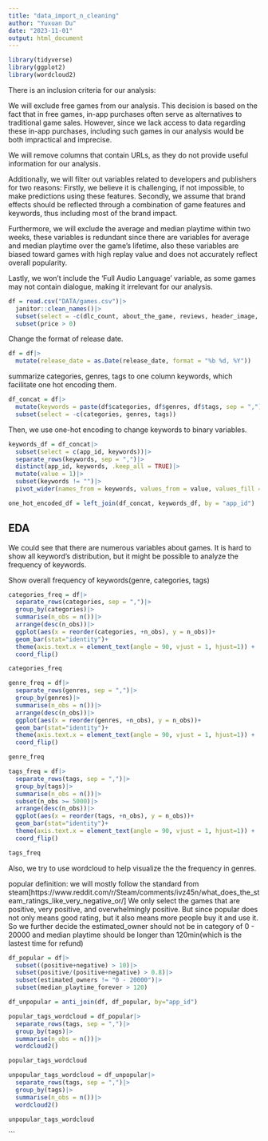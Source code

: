 ```yaml
---
title: "data_import_n_cleaning"
author: "Yuxuan Du"
date: "2023-11-01"
output: html_document
---
```


```r
library(tidyverse)
library(ggplot2)
library(wordcloud2)
```

There is an inclusion criteria for our analysis:

We will exclude free games from our analysis. This decision is based on the fact that in free games, in-app purchases often serve as alternatives to traditional game sales. However, since we lack access to data regarding these in-app purchases, including such games in our analysis would be both impractical and imprecise.

We will remove columns that contain URLs, as they do not provide useful information for our analysis.

Additionally, we will filter out variables related to developers and publishers for two reasons: Firstly, we believe it is challenging, if not impossible, to make predictions using these features. Secondly, we assume that brand effects should be reflected through a combination of game features and keywords, thus including most of the brand impact.

Furthermore, we will exclude the average and median playtime within two weeks, these variables is redundant since there are variables for average and median playtime over the game's lifetime, also these variables are biased toward games with high replay value and does not accurately reflect overall popularity.

Lastly, we won't include the 'Full Audio Language' variable, as some games may not contain dialogue, making it irrelevant for our analysis.

```r
df = read.csv("DATA/games.csv")|>
  janitor::clean_names()|>
  subset(select = -c(dlc_count, about_the_game, reviews, header_image, website, support_url, support_email, metacritic_score, metacritic_url, notes, developers, publishers, screenshots, movies, score_rank, average_playtime_two_weeks, median_playtime_two_weeks, full_audio_languages))|>
  subset(price > 0)
```

Change the format of release date. 
```r
df = df|>
  mutate(release_date = as.Date(release_date, format = "%b %d, %Y"))
```

summarize categories, genres, tags to one column keywords, which facilitate one hot encoding them. 
```r
df_concat = df|>
  mutate(keywords = paste(df$categories, df$genres, df$tags, sep = ","))|>
  subset(select = -c(categories, genres, tags))
```

Then, we use one-hot encoding to change keywords to binary variables. 
```r
keywords_df = df_concat|>
  subset(select = c(app_id, keywords))|>
  separate_rows(keywords, sep = ",")|>
  distinct(app_id, keywords, .keep_all = TRUE)|>
  mutate(value = 1)|>
  subset(keywords != "")|>
  pivot_wider(names_from = keywords, values_from = value, values_fill = 0)

one_hot_encoded_df = left_join(df_concat, keywords_df, by = "app_id")
```


## EDA

We could see that there are numerous variables about games. It is hard to show all keyword's distribution, but it might be possible to analyze the frequency of keywords.

Show overall frequency of keywords(genre, categories, tags)
```r
categories_freq = df|>
  separate_rows(categories, sep = ",")|>
  group_by(categories)|>
  summarise(n_obs = n())|>
  arrange(desc(n_obs))|>
  ggplot(aes(x = reorder(categories, +n_obs), y = n_obs))+
  geom_bar(stat="identity")+
  theme(axis.text.x = element_text(angle = 90, vjust = 1, hjust=1)) +
  coord_flip()

categories_freq
```

```r
genre_freq = df|>
  separate_rows(genres, sep = ",")|>
  group_by(genres)|>
  summarise(n_obs = n())|>
  arrange(desc(n_obs))|>
  ggplot(aes(x = reorder(genres, +n_obs), y = n_obs))+
  geom_bar(stat="identity")+
  theme(axis.text.x = element_text(angle = 90, vjust = 1, hjust=1)) +
  coord_flip()

genre_freq
```

```r
tags_freq = df|>
  separate_rows(tags, sep = ",")|>
  group_by(tags)|>
  summarise(n_obs = n())|>
  subset(n_obs >= 5000)|>
  arrange(desc(n_obs))|>
  ggplot(aes(x = reorder(tags, +n_obs), y = n_obs))+
  geom_bar(stat="identity")+
  theme(axis.text.x = element_text(angle = 90, vjust = 1, hjust=1)) +
  coord_flip()

tags_freq
```

Also, we try to use wordcloud to help visualize the the frequency in genres. 

popular definition: we will mostly follow the standard from steam[https://www.reddit.com/r/Steam/comments/ivz45n/what_does_the_steam_ratings_like_very_negative_or/]
We only select the games that are positive, very positive, and overwhelmingly positive. But since popular does not only means good rating, but it also means more people buy it and use it. So we further decide the estimated_owner should not be in category of 0 - 20000 and median playtime should be longer than 120min(which is the lastest time for refund)
```r
df_popular = df|>
  subset((positive+negative) > 10)|>
  subset(positive/(positive+negative) > 0.8)|>
  subset(estimated_owners != "0 - 20000")|>
  subset(median_playtime_forever > 120)
```

```r
df_unpopular = anti_join(df, df_popular, by="app_id")
```

```r
popular_tags_wordcloud = df_popular|>
  separate_rows(tags, sep = ",")|>
  group_by(tags)|>
  summarise(n_obs = n())|>
  wordcloud2()

popular_tags_wordcloud
```

```r
unpopular_tags_wordcloud = df_unpopular|>
  separate_rows(tags, sep = ",")|>
  group_by(tags)|>
  summarise(n_obs = n())|>
  wordcloud2()

unpopular_tags_wordcloud
```
```
